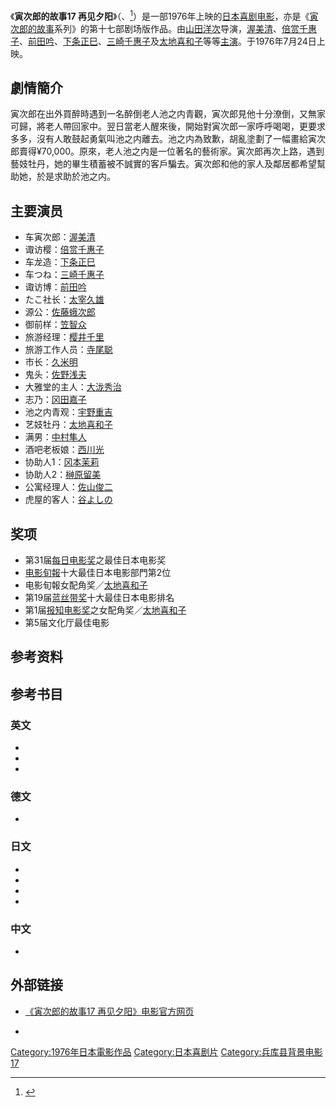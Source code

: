 {{noteTA
|1=zh-hans:寅次郎的故事; zh-hant:男人真命苦;
}}
{{Infobox Film
| name = 寅次郎的故事17 再见夕阳<br><small>男はつらいよ 寅次郎夕焼け小焼け<br>Tora-san's Sunrise and Sunset</small>
| image = 
| caption = 
| director = [[山田洋次|山田洋次]]
| producer = [[岛津清|岛津清]]
| writer = 山田洋次<br>朝间义隆
| starring = [[渥美清|渥美清]]<br>[[太地喜和子|太地喜和子]]
| music = [[山本直纯|山本直纯]]
| cinematography = 高羽哲夫
| editing = 石井岩
| distributor = [[松竹|松竹]]
| released = {{Film date|1976|7|24}}
| runtime = 109分钟
| country = {{JPN}}
| language = 日语
| budget = 
| gross = 
| preceded_by = [[寅次郎的故事16_葛饰立志篇|寅次郎的故事16 葛饰立志篇]]
| followed_by = [[寅次郎的故事18_寅次郎纯情诗集|寅次郎的故事18 寅次郎纯情诗集]]
}}

《'''寅次郎的故事17 再见夕阳'''》（{{lang-ja|男はつらいよ 寅次郎夕焼け小焼け}}、{{lang-en|Tora-san's Sunrise and Sunset；又名：Torasan and the Painter 及 Tora-san's Sunset Glow}}<ref>{{cite web|url=http://www.citwf.com/film257097.htm|title=OTOKO WA TSURAIYO -TORAJIRO YUYAKE KOYAKE|accessdate=2013-05-07|publisher=[[Complete_Index_to_World_Film|Complete Index to World Film]]|archive-date=2012-09-13|archive-url=https://web.archive.org/web/20120913075346/http://www.citwf.com/film257097.htm|dead-url=no}}</ref>）是一部1976年上映的[[日本|日本]][[喜剧电影|喜剧电影]]，亦是《[[寅次郎的故事|寅次郎的故事]]系列》的第十七部剧场版作品。由[[山田洋次|山田洋次]]导演，[[渥美清|渥美清]]、[[倍赏千惠子|倍赏千惠子]]、[[前田吟|前田吟]]、[[下条正巳|下条正巳]]、[[三崎千惠子|三崎千惠子]]及[[太地喜和子|太地喜和子]]等等[[主演|主演]]。于1976年7月24日上映。

==劇情簡介==
寅次郎在出外買醉時遇到一名醉倒老人池之内青觀，寅次郎見他十分潦倒，又無家可歸，將老人帶回家中。翌日當老人醒來後，開始對寅次郎一家呼呼喝喝，更要求多多，沒有人敢鼓起勇氣叫池之内離去。池之内為致歉，胡亂塗劃了一幅畫給寅次郎賣得¥70,000。原來，老人池之内是一位著名的藝術家。寅次郎再次上路，遇到藝妓牡丹，她的畢生積蓄被不誠實的客戶騙去。寅次郎和他的家人及鄰居都希望幫助她，於是求助於池之内。

==主要演员==
*车寅次郎：[[渥美清|渥美清]]
*诹访樱：[[倍赏千惠子|倍赏千惠子]]
*车龙造：[[下条正巳|下条正巳]]
*车つね：[[三崎千惠子|三崎千惠子]]
*诹访博：[[前田吟|前田吟]]
*たこ社长：[[太宰久雄|太宰久雄]]
*源公：[[佐藤蛾次郎|佐藤蛾次郎]]
*御前样：[[笠智众|笠智众]]
*旅游经理：[[樱井千里|樱井千里]]
*旅游工作人员：[[寺尾聪|寺尾聪]]
*市长：[[久米明|久米明]]
*鬼头：[[佐野浅夫|佐野浅夫]]
*大雅堂的主人：[[大泷秀治|大泷秀治]]
*志乃：[[冈田嘉子|冈田嘉子]]
*池之内青观：[[宇野重吉|宇野重吉]]
*艺妓牡丹：[[太地喜和子|太地喜和子]]
*满男：[[中村隼人|中村隼人]]
*酒吧老板娘：[[西川光|西川光]]
*协助人1：[[冈本茉莉|冈本茉莉]]
*协助人2：[[榊原留美|榊原留美]]
*公寓经理人：[[佐山俊二|佐山俊二]]
*虎屋的客人：[[谷よしの|谷よしの]]

==奖项==
* 第31届[[每日电影奖|每日电影奖]]之最佳日本电影奖
* [[电影旬報|电影旬報]]十大最佳日本电影部門第2位
* 电影旬報女配角奖／[[太地喜和子|太地喜和子]]
* 第19届[[蓝丝带奖_(电影)|蓝丝带奖]]十大最佳日本电影排名
* 第1届[[报知电影奖|报知电影奖]]之女配角奖／[[太地喜和子|太地喜和子]]
* 第5届文化厅最佳电影

==参考资料==
{{reflist}}

==参考书目==
===英文===
* {{cite web|url=http://ftvdb.bfi.org.uk/sift/title/305548|title=OTOKO WA TSURAI YO TORAJIRO YUYAKE KOYAKE (1976)|accessdate=2013-05-07|publisher=[[英国电影协会|英国电影协会]]|language=en|archive-url=https://web.archive.org/web/20121017231926/http://ftvdb.bfi.org.uk/sift/title/305548|archive-date=2012-10-17|dead-url=yes}}
* {{cite web|url=http://www.citwf.com/film257097.htm|title=OTOKO WA TSURAIYO -TORAJIRO YUYAKE KOYAKE|accessdate=2013-05-07|publisher=[[Complete_Index_to_World_Film|Complete Index to World Film]]|language=en|archive-date=2012-09-13|archive-url=https://web.archive.org/web/20120913075346/http://www.citwf.com/film257097.htm|dead-url=no}}
* {{cite web|first=Stuart|last=Galbraith IV|authorlink=Stuart Galbraith IV|url=http://www.dvdtalk.com/reviews/19240/tora-san-17-tora-sans-sunrise-and-sunset/|title=Tora-san 17: Tora-san's Sunrise and Sunset (Region 3)|date=2005-12-12|accessdate=2013-05-07|publisher=[[DVD_Talk|DVD Talk]]|language=en|archive-date=2013-10-17|archive-url=https://web.archive.org/web/20131017082929/http://www.dvdtalk.com/reviews/19240/tora-san-17-tora-sans-sunrise-and-sunset/|dead-url=no}}

===德文===
* {{cite web|url=http://www.molodezhnaja.ch/torasan17.htm|title=Tora-San's Sunrise and Sunset|accessdate=2013-05-07|publisher=[http://www.molodezhnaja.ch/ www.molodezhnaja.ch]|language=de|archive-date=2013-05-20|archive-url=https://web.archive.org/web/20130520012046/http://molodezhnaja.ch/torasan17.htm|dead-url=no}}

===日文===
* {{cite web|url=http://www.allcinema.net/prog/show_c.php?num_c=145567|title=男はつらいよ　寅次郎夕焼け小焼け  (1976)|accessdate=2013-05-07|publisher=[http://www.allcinema.net/ www.allcinema.net]|language=ja|archive-date=2012-10-18|archive-url=https://web.archive.org/web/20121018035840/http://www.allcinema.net/prog/show_c.php?num_c=145567|dead-url=no}}
* {{cite web|url=http://www.japanese-cinema-db.jp/details/12597|title=男はつらいよ 寅次郎夕焼け小焼け|accessdate=2013-05-07|publisher=[http://www.japanese-cinema-db.jp/index.php 日本电影院数据库]（[[日本文化厅|日本文化厅]]）|language=ja|deadurl=yes|archiveurl=https://web.archive.org/web/20120226055602/http://www.japanese-cinema-db.jp/details/12597|archivedate=2012-02-26}}
* {{cite web|url=http://www.jmdb.ne.jp/1976/cz002290.htm|title=男はつらいよ 寅次郎夕焼け小焼け|accessdate=2013-05-07|language=ja|publisher=[[日本电影数据库|日本电影数据库]]|archive-date=2013-04-08|archive-url=https://web.archive.org/web/20130408082856/http://www.jmdb.ne.jp/1976/cz002290.htm|dead-url=no}}
* {{cite web|url=http://www.kinejun.jp/cinema/id/18537|title=男はつらいよ 寅次郎夕焼け小焼け|accessdate=2013-05-07|language=ja|publisher=[[电影旬报|电影旬报]]|deadurl=yes|archiveurl=https://web.archive.org/web/20120309142039/http://www.kinejun.jp/cinema/id/18537|archivedate=2012-03-09}}

===中文===
* {{cite web|url=http://movie.douban.com/subject/1981201/|title=寅次郎的故事17 再见夕阳|accessdate=2013-05-07|publisher=豆瓣电影|archive-date=2013-05-13|archive-url=https://web.archive.org/web/20130513023342/http://movie.douban.com/subject/1981201/|dead-url=no}}

==外部链接==
{{Portal|日本|电影}}
* {{ja icon}} [https://web.archive.org/web/20130617092342/http://www.tora-san.jp/toranomaki/movie17/ 《寅次郎的故事17 再见夕阳》电影官方网页]
* {{en icon}} {{imdb title|0075026|寅次郎的故事17 再见夕阳}}

{{寅次郎的故事}}

{{DEFAULTSORT:Tora-san-17}}
[[Category:1976年日本電影作品|Category:1976年日本電影作品]]
[[Category:日本喜剧片|Category:日本喜剧片]]
[[Category:兵库县背景电影|Category:兵库县背景电影]]
[[Category:寅次郎的故事系列|17]]